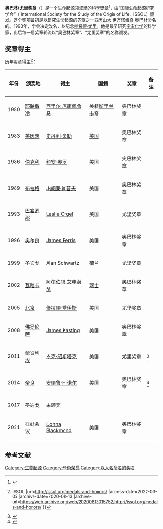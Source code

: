 '''奥巴林/尤里奖章'''（{{lang-en|Oparin/Urey Medal}}）是一个[[生命起源|生命起源]]领域里的[[科學|科學]]獎章<ref name="ISSOL1">{{cite web|url=http://www.issol.org/business.html|title=ISSOL website|url-status=yes|archiveurl=https://web.archive.org/web/20070412074329/http://www.issol.org/business.html|archivedate=2007-04-12|access-date=2020-10-17}}</ref>，由“国际生命起源研究学会”（ International Society for the Study of the Origin of Life，ISSOL）颁发。这个奖项最初是以研究生命起源的先驱之一[[亚历山大·伊万诺维奇·奥巴林|亚历山大·伊万诺维奇·奥巴林]]命名的。1993年，学会决定改名，以纪念[[哈羅德·尤里|哈羅德·尤里]]，他是最早研究[[宇宙化学|宇宙化学]]的科学家，此后每一届奖章轮流以“奥巴林奖章”、“尤里奖章”的名称颁发。

==奖章得主==
历年奖章得主<ref name="ISSOL2">{{cite web |title=Awards and Honors {{!}} ISSOL |url=http://issol.org/medals-and-honors/ |access-date=2022-03-05 |archive-date=2020-08-13 |archive-url=https://web.archive.org/web/20200813015752/http://issol.org/medals-and-honors/ }}</ref>：
{|class="wikitable" align=center
!年份!!颁奖地!!得主!!国籍!!奖章!!备注
|-
|1980||[[耶路撒冷|耶路撒冷]]||[[西里尔·庞南佩鲁马|西里尔·庞南佩鲁马]]||美籍[[斯里兰卡|斯里兰卡]]裔||奥巴林奖章||
|-
|1983||[[美因茨|美因茨]]||[[史丹利·米勒|史丹利·米勒]]||[[美国|美国]]||奥巴林奖章||
|-
|1986||[[伯克利_(加利福尼亞州)|伯克利]]||[[约安·奥罗|约安·奥罗]]||美国||奥巴林奖章||
|-
|1989||[[布拉格|布拉格]]||[[J·威廉·肖普夫|J·威廉·肖普夫]]||美国||奥巴林奖章||
|-
|1993||[[巴塞罗那|巴塞罗那]]||[[Leslie_Orgel|Leslie Orgel]]||美国||尤里奖章||
|-
|1996||[[奥尔良|奥尔良]]||[[James_Ferris|James Ferris]]||美国||奥巴林奖章||
|-
|1999||[[聖地牙哥_(加利福尼亞州)|圣迭戈]]||Alan Schwartz||[[荷兰|荷兰]]||尤里奖章||
|-
|2002||[[瓦哈卡市|瓦哈卡]]||[[阿尔伯特·艾申莫瑟|阿尔伯特·艾申莫瑟]]||[[瑞士|瑞士]]||奥巴林奖章||
|-
|2005||[[北京|北京]]||[[傑拉德·喬伊斯|傑拉德·喬伊斯]]||美国||尤里奖章||
|-
|2008||[[佛罗伦萨|佛罗伦萨]]||[[James_Kasting|James Kasting]]||美国||奥巴林奖章||
|-
|2011||[[蒙彼利埃|蒙彼利埃]]||[[杰克·绍斯塔克|杰克·绍斯塔克]]||美国||尤里奖章||<ref>{{Cite web |url=http://issol.org/ |title=存档副本 |access-date=2020-10-17 |archive-date=2021-03-08 |archive-url=https://web.archive.org/web/20210308040237/http://issol.org/ |dead-url=no }}</ref>
|-
|2014||[[奈良市|奈良]]||[[安德鲁·H·诺尔|安德鲁·H·诺尔]]||美国||奥巴林奖章||<ref>{{cite web|url=http://origins.harvard.edu/news/andrew-knoll-receives-2014-oparin-award|title=Andrew Knoll Receives 2014 Oparin Award|website=origins.harvard.edu|access-date=2020-10-17|archive-date=2020-10-18|archive-url=https://web.archive.org/web/20201018011759/https://origins.harvard.edu/news/andrew-knoll-receives-2014-oparin-award|dead-url=no}}</ref>
|-
|2017||圣迭戈||colspan=4|未颁奖
|-
|2021||在线会议||[[Donna_Blackmond|Donna Blackmond]]||美国||奥巴林奖章||
|}

==参考文献==
{{reflist}}

[[Category:生物起源|Category:生物起源]]
[[Category:學術榮譽|Category:學術榮譽]]
[[Category:以人名命名的奖项|Category:以人名命名的奖项]]